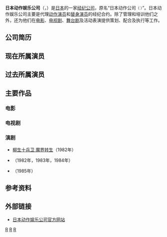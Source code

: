 {{Unreferenced|time=2022-05-08T03:21:33+00:00}}
{{noteTA
|G1 = JP Show
|G2 = Show
|G3 = 和製漢字
}}
{{Infobox company
| name = 日本动作娱乐公司
| name_en = Japan Action Enterprise co.,ltd.
| logo = JAE_logo.png
| logo_size = 250px
| logo_caption = 日本动作娱乐公司标志
| native_name = <small>ジャパンアクションエンタープライズ</small>
| native_name_lang = ja
| other_name = JAE
| type = [[私人公司|私人公司]]
| industry = [[娱乐产业|娱乐]]
| foundation = 1996年10月
| location = {{Flagicon|JPN}}[[日本|日本]][[东京都|东京都]][[新宿区|新宿区]]<br />[[富久町|富久町]]16-8 新宿联合大厦102
| area_served = 日本
| key_people = {{Link-ja|金田治|金田治}}<small>（[[代表董事|代表董事]]）</small><br />西本良治郎<small>（代表董事兼副总裁）</small>
| services =[[經紀公司|演艺经纪]]
| assets = 1,000万[[日元|日元]]
| num_employees = 17人
| homepage = {{URL|http://www.japanactionenterprise.com|公司官方网站}}
}}

'''日本动作娱乐公司'''（{{Lang-ja|'''株式会社ジャパンアクションエンタープライズ'''}}，{{Lang-en|'''Japan Action Enterprise Co., Ltd.'''}}）是[[日本|日本]]的一家[[经纪公司|经纪公司]]，原名“日本动作公司<small>（{{lang|ja|ジャパンアクションクラブ}} ）</small>”。日本动作娱乐公司主要是代理[[动作演员|动作演员]]和[[替身演员|替身演员]]的经纪合约。除了管理和培训他们之外，还为他们在[[电影|电影]]、[[电视剧|电视剧]]、[[舞台剧|舞台剧]]及活动表演提供策划、配合及执行等工作。

== 公司简历 ==

== 现在所属演员 ==

== 过去所属演员 ==

== 主要作品 ==
=== 电影 ===

=== 电视剧 ===

=== 演剧 ===
* [[魔界轉生|柳生十兵卫 魔界转生]]（1982年）
* {{Link-ja|荒诞海盗大冒险|ゆかいな海賊大冒険}}（1982年，1983年，1984年）
* {{Link-ja|酗酒公爵|酔いどれ公爵}}（1985年）

== 参考资料 ==
{{Reflist}}

== 外部链接 ==
* [http://www.japanactionenterprise.com/ 日本动作娱乐公司官方网站] {{Wayback|url=http://www.japanactionenterprise.com/ |date=20210209175135 }}{{ja}}

[[Category:千叶真一|R]]
[[Category:日本藝人經紀公司|R]]
[[Category:新宿區公司|R]]